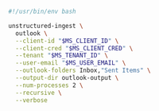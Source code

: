 ```bash Shell
#!/usr/bin/env bash

unstructured-ingest \
  outlook \
  --client-id "$MS_CLIENT_ID" \
  --client-cred "$MS_CLIENT_CRED" \
  --tenant "$MS_TENANT_ID" \
  --user-email "$MS_USER_EMAIL" \
  --outlook-folders Inbox,"Sent Items" \
  --output-dir outlook-output \
  --num-processes 2 \
  --recursive \
  --verbose
```
